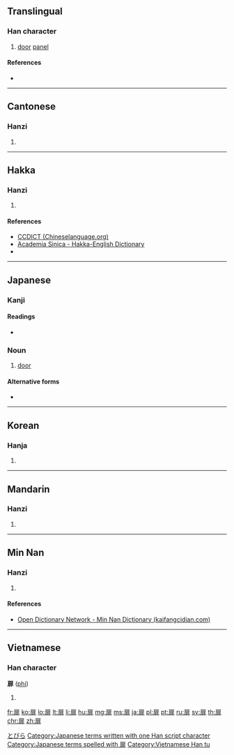 ==Translingual==
{{ja-forms|[[扉]]|[[扉]]|[[扉]]}}

===Han character===
{{Han char|rn=63|rad=戶|as=08|sn=12|four=30211|canj=HSLMY,ISLMY|ids=⿸戶非, ⿸户非, ⿸戸非}}

# [[door]] [[panel]]

====References====
* {{Han ref|kx=0416.190|dkj=11750|dj=0761.230|hdz=32264.080|uh=6249|ud=25161|bh=B476|bd=46198}}

----

==Cantonese==

===Hanzi===
{{yue-hanzi|jyut=[[fei1]]|y=fei1}}

# {{defn|lang=yue|sort=戶08}}

----

==Hakka==

===Hanzi===
{{hak-hanzi|poj=fui|gd=fui<sup>1</sup>; fi<sup>1</sup>, fwi<sup>1</sup> [Meixian]; fi<sup>1</sup> [Siyan]|hpy=fi1, fui1}}

# {{defn|lang=hak|sort=戶08}}

====References====
* [http://chinalanguage.com/dictionaries/?mode=view&view=chardict&query=%E6%89%89 CCDICT (Chineselanguage.org)]
* [http://minhakka.ling.sinica.edu.tw/bkg/hakyin/search.php?DETAIL=1&LIMIT=id=6162&dbname=su_tian_1&graph=2 Academia Sinica - Hakka-English Dictionary]
* {{R:hak:Lau 1997}}

----

==Japanese==

===Kanji===
{{ja-kanji|grade=c|rs=戶08}}

====Readings====
* {{ja-readings|on=[[ひ]] (hi)|kun=[[とびら]] (tobira)}}

===Noun===
{{ja-noun|とびら}}

# [[door]]

====Alternative forms====
* {{l|ja|闔}}

[[Category:1000 Japanese basic words|とびら]]
[[Category:Japanese terms written with one Han script character]]
[[Category:Japanese terms spelled with 扉]]

----

==Korean==

===Hanja===
{{ko-hanja|hangeul=비|eumhun=|rv=bi|mr=pi|y=pi}}

# {{defn|lang=ko|sort=戶08}}

----

==Mandarin==

===Hanzi===
{{cmn-hanzi|pin=[[fēi]] ([[fei1]])|wg=fei<sup>1</sup>}}

# {{defn|lang=cmn|sort=戶08}}

----

==Min Nan==

===Hanzi===
{{nan-hanzi|poj=hui (hui<sup>1</sup>)}}

# {{defn|lang=nan|sort=戶08}}

====References====
* [http://kaifangcidian.com/han/minnan/%E6%89%89 Open Dictionary Network - Min Nan Dictionary (kaifangcidian.com)]

----

==Vietnamese==

===Han character===
'''扉''' ([[phi]])

# {{defn|lang=vi}}

[[Category:Vietnamese Han tu]]

[[fr:扉]]
[[ko:扉]]
[[lo:扉]]
[[lt:扉]]
[[li:扉]]
[[hu:扉]]
[[mg:扉]]
[[ms:扉]]
[[ja:扉]]
[[pl:扉]]
[[pt:扉]]
[[ru:扉]]
[[sv:扉]]
[[th:扉]]
[[chr:扉]]
[[zh:扉]]